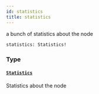```yaml
---
id: statistics
title: statistics
---
```


a bunch of statistics about the node

```graphql
statistics: Statistics!

```

### Type

#### [`Statistics`](/graphql/objects/statistics)

Statistics about the node
